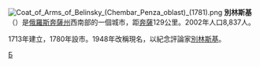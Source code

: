 {{coord|52|58|N|43|25|E|display=title}}
[[File:Coat_of_Arms_of_Belinsky_(Chembar_Penza_oblast)_(1781).png|right]]
'''別林斯基'''（{{lang-ru|Бели́нский}}）是[[俄羅斯|俄羅斯]][[奔薩州|奔薩州]]西南部的一個城市，距[[奔薩|奔薩]]129公里。2002年人口8,837人。

1713年建立，1780年設市。1948年改稱現名，以紀念評論家[[別林斯基|別林斯基]]。

{{奔薩州城市}}
{{Russia-geo-stub}}

[[Category:奔薩州城市|Б]]